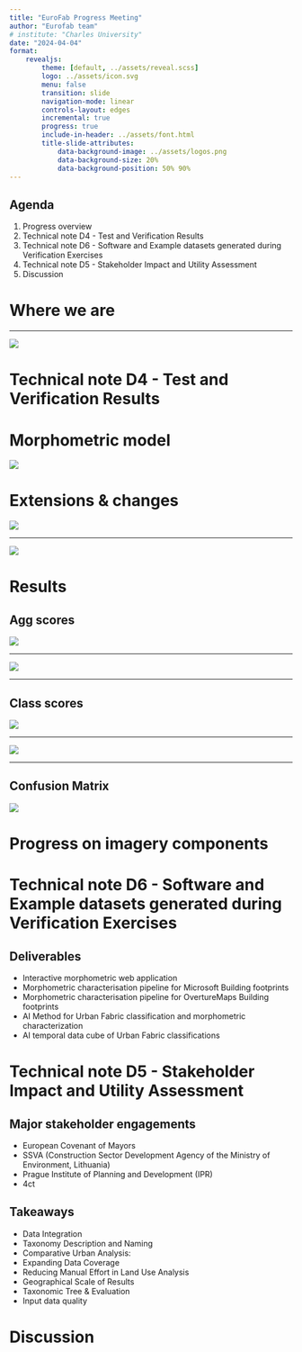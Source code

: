 ```yaml
---
title: "EuroFab Progress Meeting"
author: "Eurofab team"
# institute: "Charles University"
date: "2024-04-04"
format:
    revealjs:
        theme: [default, ../assets/reveal.scss]
        logo: ../assets/icon.svg
        menu: false
        transition: slide
        navigation-mode: linear
        controls-layout: edges
        incremental: true
        progress: true
        include-in-header: ../assets/font.html
        title-slide-attributes:
            data-background-image: ../assets/logos.png
            data-background-size: 20%
            data-background-position: 50% 90%
---
```


## Agenda

1. Progress overview
2. Technical note D4 - Test and Verification Results
3. Technical note D6 - Software and Example datasets generated during Verification Exercises
4. Technical note D5 - Stakeholder Impact and Utility Assessment
5. Discussion

# Where we are

---

![ ](../figures/progress_august/gantchart.png)

# Technical note D4 - Test and Verification Results

# Morphometric model

![](../figures/progress_april/examples.png)

# Extensions & changes

![ ](../figures/progress_april/model_split.drawio.png)

---

![ ](../figures/progress_april/building_comparison.png)


# Results

## Agg scores

![ ](../figures/progress_april/level3_acc.png)

---

![ ](../figures/progress_april/level4_acc.png)

---

## Class scores

![ ](../figures/progress_april/level3_class.png)

---

![ ](../figures/progress_april/level4_class.png)

---

## Confusion Matrix

![](../figures/progress_april/cm.png)


# Progress on imagery components


# Technical note D6 - Software and Example datasets generated during Verification Exercises

## Deliverables
- Interactive morphometric web application
- Morphometric characterisation pipeline for Microsoft Building footprints
- Morphometric characterisation pipeline for OvertureMaps Building footprints
- AI Method for Urban Fabric classification and morphometric characterization
- AI temporal data cube of Urban Fabric classifications

# Technical note D5 - Stakeholder Impact and Utility Assessment

## Major stakeholder engagements

- European Covenant of Mayors 
- SSVA (Construction Sector Development Agency of the Ministry of Environment, Lithuania)
-  Prague Institute of Planning and Development (IPR)
- 4ct

## Takeaways

- Data Integration
- Taxonomy Description and Naming
- Comparative Urban Analysis:
- Expanding Data Coverage
- Reducing Manual Effort in Land Use Analysis
- Geographical Scale of Results
- Taxonomic Tree & Evaluation
- Input data quality

# Discussion